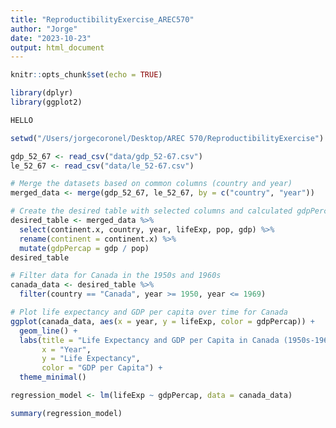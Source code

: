 ```yaml
---
title: "ReproductibilityExercise_AREC570"
author: "Jorge"
date: "2023-10-23"
output: html_document
---
```


```r
knitr::opts_chunk$set(echo = TRUE)
```

```r
library(dplyr)
library(ggplot2)

HELLO

setwd("/Users/jorgecoronel/Desktop/AREC 570/ReproductibilityExercise")

gdp_52_67 <- read_csv("data/gdp_52-67.csv")
le_52_67 <- read_csv("data/le_52-67.csv")
```

```r
# Merge the datasets based on common columns (country and year)
merged_data <- merge(gdp_52_67, le_52_67, by = c("country", "year"))

# Create the desired table with selected columns and calculated gdpPercap
desired_table <- merged_data %>%
  select(continent.x, country, year, lifeExp, pop, gdp) %>%
  rename(continent = continent.x) %>%
  mutate(gdpPercap = gdp / pop)
desired_table
```

```r
# Filter data for Canada in the 1950s and 1960s
canada_data <- desired_table %>%
  filter(country == "Canada", year >= 1950, year <= 1969)

# Plot life expectancy and GDP per capita over time for Canada
ggplot(canada_data, aes(x = year, y = lifeExp, color = gdpPercap)) +
  geom_line() +
  labs(title = "Life Expectancy and GDP per Capita in Canada (1950s-1960s)",
       x = "Year",
       y = "Life Expectancy",
       color = "GDP per Capita") +
  theme_minimal()

```

```r
regression_model <- lm(lifeExp ~ gdpPercap, data = canada_data)

summary(regression_model)
```

